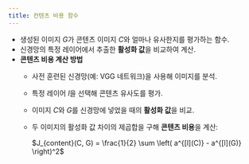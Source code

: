 ```yaml
---
title: 컨텐츠 비용 함수
---
```


- 생성된 이미지 $G$가 콘텐츠 이미지 $C$와 얼마나 유사한지를 평가하는 함수.
- 신경망의 특정 레이어에서 추출한 **활성화 값**을 비교하여 계산.
- **콘텐츠 비용 계산 방법**
    - 사전 훈련된 신경망(예: VGG 네트워크)을 사용해 이미지를 분석.
    - 특정 레이어 $l$을 선택해 콘텐츠 유사도를 평가.
    - 이미지 $C$와 $G$를 신경망에 넣었을 때의 **활성화 값**을 비교.
    - 두 이미지의 활성화 값 차이의 제곱합을 구해 **콘텐츠 비용**을 계산:
        
        $J_{content}(C, G) = \frac{1}{2} \sum \left( a^{[l](C)} - a^{[l](G)} \right)^2$
